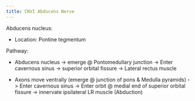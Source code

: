 ```yaml
---
title: CNVI Abducens Nerve
---
```


Abducens nucleus:

- Location: Pontine tegmentum

Pathway: 

- Abducens nucleus -> emerge @ Pontomedullary junction -> Enter cavernous sinus -> superior orbital fissure -> Lateral rectus muscle

- Axons move ventrally (emerge @ junction of pons & Medulla pyramids) -> Enter cavernous sinus -> Enter orbit @ medial end of superior orbital fissure -> innervate ipsilateral LR muscle (Abduction)
